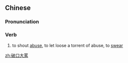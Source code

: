 {{also|破口大骂}}
==Chinese==
{{zh-forms|s=破口大骂}}

===Pronunciation===
{{zh-pron
|m=pòkǒudàmà
|cat=v
}}

===Verb===
{{zh-verb}}

# to shout [[abuse]], to let loose a torrent of abuse, to [[swear]]

[[zh:破口大罵]]